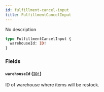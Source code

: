 ```yaml
---
id: fulfillment-cancel-input
title: FulfillmentCancelInput
---
```


No description

```graphql
type FulfillmentCancelInput {
  warehouseId: ID!
}
```

### Fields

#### `warehouseId` ([`ID!`](/api-reference/scalars/id.mdx))

ID of warehouse where items will be restock.
